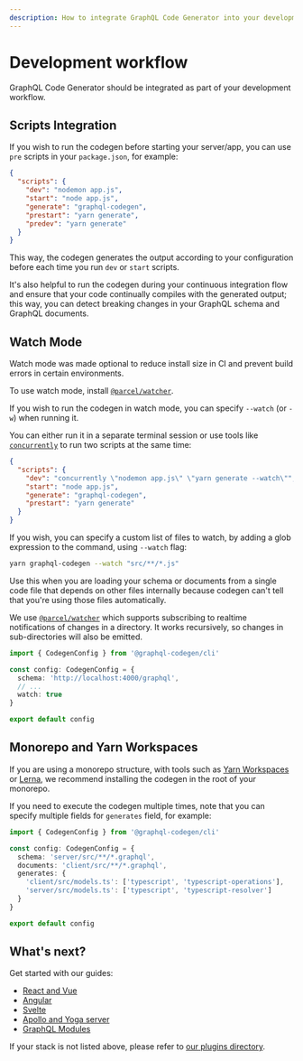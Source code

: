 ```yaml
---
description: How to integrate GraphQL Code Generator into your development workflow. Learn how to run it in watch mode, or as part of your CI flow.
---
```



# Development workflow

GraphQL Code Generator should be integrated as part of your development workflow.

## Scripts Integration

If you wish to run the codegen before starting your server/app, you can use `pre` scripts in your `package.json`, for example:

```json filename="package.json" {6-7}
{
  "scripts": {
    "dev": "nodemon app.js",
    "start": "node app.js",
    "generate": "graphql-codegen",
    "prestart": "yarn generate",
    "predev": "yarn generate"
  }
}
```

This way, the codegen generates the output according to your configuration before each time you run `dev` or `start` scripts.

It's also helpful to run the codegen during your continuous integration flow and ensure that your code continually compiles with the generated output; this way, you can detect breaking changes in your GraphQL schema and GraphQL documents.

## Watch Mode

<Callout type="info">
Watch mode was made optional to reduce install size in CI and prevent build errors in certain environments.

To use watch mode, install [`@parcel/watcher`](https://www.npmjs.com/package/@parcel/watcher).

</Callout>

If you wish to run the codegen in watch mode, you can specify `--watch` (or `-w`) when running it.

You can either run it in a separate terminal session or use tools like [`concurrently`](https://npmjs.com/package/concurrently) to run two scripts at the same time:

```json {3} /--watch/
{
  "scripts": {
    "dev": "concurrently \"nodemon app.js\" \"yarn generate --watch\"",
    "start": "node app.js",
    "generate": "graphql-codegen",
    "prestart": "yarn generate"
  }
}
```

If you wish, you can specify a custom list of files to watch, by adding a glob expression to the command, using `--watch` flag:

```sh /"src/**/*.js"/
yarn graphql-codegen --watch "src/**/*.js"
```

Use this when you are loading your schema or documents from a single code file that depends on other files internally because codegen can't tell that you're using those files automatically.

We use [`@parcel/watcher`](https://github.com/parcel-bundler/watcher) which supports subscribing to realtime notifications of changes in a directory. It works recursively, so changes in sub-directories will also be emitted.

```ts {6-10}
import { CodegenConfig } from '@graphql-codegen/cli'

const config: CodegenConfig = {
  schema: 'http://localhost:4000/graphql',
  // ...
  watch: true
}

export default config
```

## Monorepo and Yarn Workspaces

If you are using a monorepo structure, with tools such as [Yarn Workspaces](https://yarnpkg.com/lang/en/docs/workspaces) or [Lerna](https://github.com/lerna/lerna), we recommend installing the codegen in the root of your monorepo.

If you need to execute the codegen multiple times, note that you can specify multiple fields for `generates` field, for example:

```ts {7-8}
import { CodegenConfig } from '@graphql-codegen/cli'

const config: CodegenConfig = {
  schema: 'server/src/**/*.graphql',
  documents: 'client/src/**/*.graphql',
  generates: {
    'client/src/models.ts': ['typescript', 'typescript-operations'],
    'server/src/models.ts': ['typescript', 'typescript-resolver']
  }
}

export default config
```

## What's next?

Get started with our guides:

- [React and Vue](/docs/guides/react-vue)
- [Angular](/docs/guides/angular)
- [Svelte](/docs/guides/svelte)
- [Apollo and Yoga server](/docs/guides/graphql-server-apollo-yoga)
- [GraphQL Modules](/docs/guides/graphql-modules)

If your stack is not listed above, please refer to [our plugins directory](/plugins).
